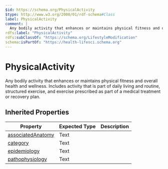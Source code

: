 ```yaml
---
$id: https://schema.org/PhysicalActivity
$type: http://www.w3.org/2000/01/rdf-schema#Class
label: PhysicalActivity
comment: |
  Any bodily activity that enhances or maintains physical fitness and overall health and wellness. Includes activity that is part of daily living and routine, structured exercise, and exercise prescribed as part of a medical treatment or recovery plan.
rdfs:label: "PhysicalActivity"
rdfs:subClassOf: "https://schema.org/LifestyleModification"
schema:isPartOf: "https://health-lifesci.schema.org"
---
```


# PhysicalActivity

Any bodily activity that enhances or maintains physical fitness and overall health and wellness. Includes activity that is part of daily living and routine, structured exercise, and exercise prescribed as part of a medical treatment or recovery plan.

## Inherited Properties

| Property | Expected Type | Description |
| --- | --- | --- |
| [associatedAnatomy](https://schema.org/associatedAnatomy) | Text |  |
| [category](https://schema.org/category) | Text |  |
| [epidemiology](https://schema.org/epidemiology) | Text |  |
| [pathophysiology](https://schema.org/pathophysiology) | Text |  |
